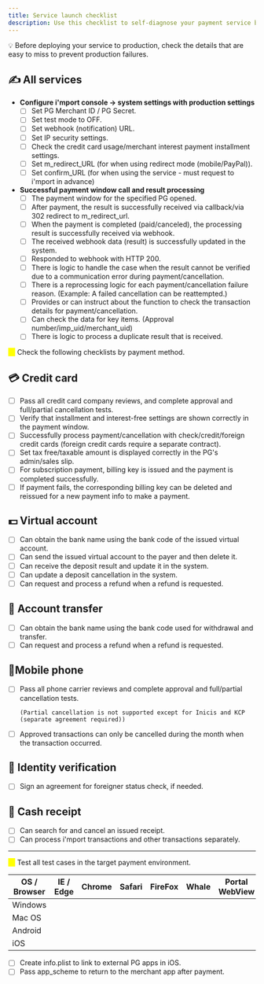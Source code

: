 ```yaml
---
title: Service launch checklist
description: Use this checklist to self-diagnose your payment service before launch.
---
```


💡 Before deploying your service to production, check the details that are easy to miss to prevent
production failures.

## ✍️ All services

- **Configure i'mport console -> system settings with production settings**
  - [ ] Set PG Merchant ID / PG Secret.
  - [ ] Set test mode to OFF.
  - [ ] Set webhook (notification) URL.
  - [ ] Set IP security settings.
  - [ ] Check the credit card usage/merchant interest payment installment settings.
  - [ ] Set m\_redirect\_URL (for when using redirect mode (mobile/PayPal)).
  - [ ] Set confirm\_URL (for when using the service - must request to i'mport in advance)
- **Successful payment window call and result processing**
  - [ ] The payment window for the specified PG opened.
  - [ ] After payment, the result is successfully received via callback/via 302 redirect to
    m\_redirect\_url.
  - [ ] When the payment is completed (paid/canceled), the processing result is successfully
    received via webhook.
  - [ ] The received webhook data (result) is successfully updated in the system.
  - [ ] Responded to webhook with HTTP 200.
  - [ ] There is logic to handle the case when the result cannot be verified due to a communication
    error during payment/cancellation.
  - [ ] There is a reprocessing logic for each payment/cancellation failure reason. (Example: A
    failed cancellation can be reattempted.)
  - [ ] Provides or can instruct about the function to check the transaction details for
    payment/cancellation.
  - [ ] Can check the data for key items. (Approval number/imp\_uid/merchant\_uid)
  - [ ] There is logic to process a duplicate result that is received.

<mark style="color:yellow;">⚠️</mark> Check the following checklists by payment method.

## 💳 Credit card

- [ ] Pass all credit card company reviews, and complete approval and full/partial cancellation
  tests.
- [ ] Verify that installment and interest-free settings are shown correctly in the payment window.
- [ ] Successfully process payment/cancellation with check/credit/foreign credit cards (foreign
  credit cards require a separate contract).
- [ ] Set tax free/taxable amount is displayed correctly in the PG's admin/sales slip.
- [ ] For subscription payment, billing key is issued and the payment is completed successfully.
- [ ] If payment fails, the corresponding billing key can be deleted and reissued for a new payment
  info to make a payment.

## 💵 Virtual account

- [ ] Can obtain the bank name using the bank code of the issued virtual account.
- [ ] Can send the issued virtual account to the payer and then delete it.
- [ ] Can receive the deposit result and update it in the system.
- [ ] Can update a deposit cancellation in the system.
- [ ] Can request and process a refund when a refund is requested.

## 💸 Account transfer

- [ ] Can obtain the bank name using the bank code used for withdrawal and transfer.
- [ ] Can request and process a refund when a refund is requested.

## 📱Mobile phone

-   [ ] Pass all phone carrier reviews and complete approval and full/partial cancellation tests.

    ```
    (Partial cancellation is not supported except for Inicis and KCP (separate agreement required))
    ```
- [ ] Approved transactions can only be cancelled during the month when the transaction occurred.

## 🙋 Identity verification

- [ ] Sign an agreement for foreigner status check, if needed.

## 🧾 Cash receipt

- [ ] Can search for and cancel an issued receipt.
- [ ] Can process i'mport transactions and other transactions separately.

---

<mark style="color:yellow;background-color:yellow;">⚠️</mark> Test all test cases in the target payment environment.

|OS / Browser|IE / Edge|Chrome|Safari|FireFox|Whale|Portal WebView|SNS WebView|
|------------|---------|------|------|-------|-----|--------------|-----------|
|Windows     |         |      |      |       |     |              |           |
|Mac OS      |         |      |      |       |     |              |           |
|Android     |         |      |      |       |     |              |           |
|iOS         |         |      |      |       |     |              |           |

- [ ] Create info.plist to link to external PG apps in iOS.
- [ ] Pass app\_scheme to return to the merchant app after payment.
